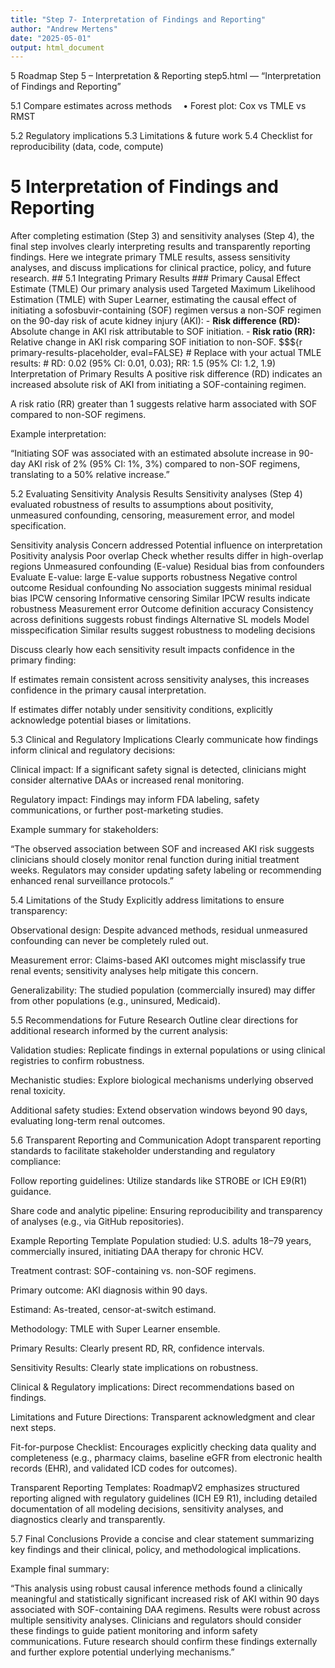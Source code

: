 ```yaml
---
title: "Step 7- Interpretation of Findings and Reporting"
author: "Andrew Mertens"
date: "2025-05-01"
output: html_document
---
```




5 Roadmap Step 5 – Interpretation & Reporting
step5.html — “Interpretation of Findings and Reporting”

5.1 Compare estimates across methods
 • Forest plot: Cox vs TMLE vs RMST

5.2 Regulatory implications
5.3 Limitations & future work
5.4 Checklist for reproducibility (data, code, compute)

# 5 Interpretation of Findings and Reporting 

After completing estimation (Step 3) and sensitivity analyses (Step 4), the final step involves clearly interpreting results and transparently reporting findings. Here we integrate primary TMLE results, assess sensitivity analyses, and discuss implications for clinical practice, policy, and future research. ## 5.1 Integrating Primary Results ### Primary Causal Effect Estimate (TMLE) Our primary analysis used Targeted Maximum Likelihood Estimation (TMLE) with Super Learner, estimating the causal effect of initiating a sofosbuvir-containing (SOF) regimen versus a non-SOF regimen on the 90-day risk of acute kidney injury (AKI): - **Risk difference (RD):** Absolute change in AKI risk attributable to SOF initiation. - **Risk ratio (RR):** Relative change in AKI risk comparing SOF initiation to non-SOF. $$${r primary-results-placeholder, eval=FALSE} # Replace with your actual TMLE results: # RD: 0.02 (95% CI: 0.01, 0.03); RR: 1.5 (95% CI: 1.2, 1.9)
Interpretation of Primary Results
A positive risk difference (RD) indicates an increased absolute risk of AKI from initiating a SOF-containing regimen.

A risk ratio (RR) greater than 1 suggests relative harm associated with SOF compared to non-SOF regimens.

Example interpretation:

"Initiating SOF was associated with an estimated absolute increase in 90-day AKI risk of 2% (95% CI: 1%, 3%) compared to non-SOF regimens, translating to a 50% relative increase."

5.2 Evaluating Sensitivity Analysis Results
Sensitivity analyses (Step 4) evaluated robustness of results to assumptions about positivity, unmeasured confounding, censoring, measurement error, and model specification.

Sensitivity analysis	Concern addressed	Potential influence on interpretation
Positivity analysis	Poor overlap	Check whether results differ in high-overlap regions
Unmeasured confounding (E-value)	Residual bias from confounders	Evaluate E-value: large E-value supports robustness
Negative control outcome	Residual confounding	No association suggests minimal residual bias
IPCW censoring	Informative censoring	Similar IPCW results indicate robustness
Measurement error	Outcome definition accuracy	Consistency across definitions suggests robust findings
Alternative SL models	Model misspecification	Similar results suggest robustness to modeling decisions

Discuss clearly how each sensitivity result impacts confidence in the primary finding:

If estimates remain consistent across sensitivity analyses, this increases confidence in the primary causal interpretation.

If estimates differ notably under sensitivity conditions, explicitly acknowledge potential biases or limitations.

5.3 Clinical and Regulatory Implications
Clearly communicate how findings inform clinical and regulatory decisions:

Clinical impact: If a significant safety signal is detected, clinicians might consider alternative DAAs or increased renal monitoring.

Regulatory impact: Findings may inform FDA labeling, safety communications, or further post-marketing studies.

Example summary for stakeholders:

"The observed association between SOF and increased AKI risk suggests clinicians should closely monitor renal function during initial treatment weeks. Regulators may consider updating safety labeling or recommending enhanced renal surveillance protocols."

5.4 Limitations of the Study
Explicitly address limitations to ensure transparency:

Observational design: Despite advanced methods, residual unmeasured confounding can never be completely ruled out.

Measurement error: Claims-based AKI outcomes might misclassify true renal events; sensitivity analyses help mitigate this concern.

Generalizability: The studied population (commercially insured) may differ from other populations (e.g., uninsured, Medicaid).

5.5 Recommendations for Future Research
Outline clear directions for additional research informed by the current analysis:

Validation studies: Replicate findings in external populations or using clinical registries to confirm robustness.

Mechanistic studies: Explore biological mechanisms underlying observed renal toxicity.

Additional safety studies: Extend observation windows beyond 90 days, evaluating long-term renal outcomes.

5.6 Transparent Reporting and Communication
Adopt transparent reporting standards to facilitate stakeholder understanding and regulatory compliance:

Follow reporting guidelines: Utilize standards like STROBE or ICH E9(R1) guidance.

Share code and analytic pipeline: Ensuring reproducibility and transparency of analyses (e.g., via GitHub repositories).

Example Reporting Template
Population studied: U.S. adults 18–79 years, commercially insured, initiating DAA therapy for chronic HCV.

Treatment contrast: SOF-containing vs. non-SOF regimens.

Primary outcome: AKI diagnosis within 90 days.

Estimand: As-treated, censor-at-switch estimand.

Methodology: TMLE with Super Learner ensemble.

Primary Results: Clearly present RD, RR, confidence intervals.

Sensitivity Results: Clearly state implications on robustness.

Clinical & Regulatory implications: Direct recommendations based on findings.

Limitations and Future Directions: Transparent acknowledgment and clear next steps.

Fit-for-purpose Checklist: Encourages explicitly checking data quality and completeness (e.g., pharmacy claims, baseline eGFR from electronic health records (EHR), and validated ICD codes for outcomes).

Transparent Reporting Templates: RoadmapV2 emphasizes structured reporting aligned with regulatory guidelines (ICH E9 R1), including detailed documentation of all modeling decisions, sensitivity analyses, and diagnostics clearly and transparently.


5.7 Final Conclusions
Provide a concise and clear statement summarizing key findings and their clinical, policy, and methodological implications.

Example final summary:

"This analysis using robust causal inference methods found a clinically meaningful and statistically significant increased risk of AKI within 90 days associated with SOF-containing DAA regimens. Results were robust across multiple sensitivity analyses. Clinicians and regulators should consider these findings to guide patient monitoring and inform safety communications. Future research should confirm these findings externally and further explore potential underlying mechanisms."
